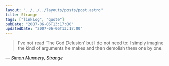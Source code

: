 ```yaml
---
layout: "../../../layouts/posts/post.astro"
title: Strange
tags: ["linklog", "quote"]
pubDate: "2007-06-06T13:17:00"
updatedDate: "2007-06-06T13:17:00"
---
```


> I've not read &lsquo;The God Delusion&rsquo; but I do not need to: I simply imagine the kind of arguments he makes and then demolish them one by one.

— <cite>[Simon Munnery, _Strange_](https://www.newstatesman.com/blogs/simon-munnery/2007/06/phone-fight-someone-shouting)</cite>
